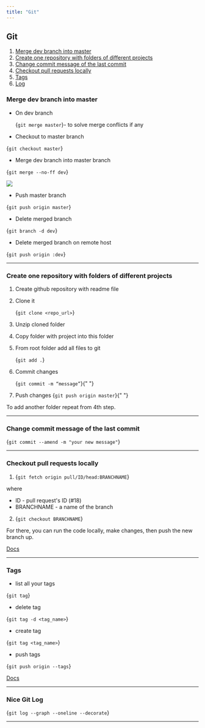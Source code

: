 ---
title: "Git"
---


## Git

1. [Merge dev branch into master](#merge-dev-branch-into-master)
2. [Create one repository with folders of different projects](#create-one-repository-with-folders-of-different-projects)
3. [Change commit message of the last commit](#change-commit-message-of-the-last-commit)
4. [Checkout pull requests locally](#checkout-pull-requests-locally)
5. [Tags](#tags)
6. [Log](#nice-git-log)

### Merge dev branch into master

- On dev branch

  <CodeBlock>{`git merge master`}</CodeBlock>- to solve merge conflicts if any

- Checkout to master branch

<CodeBlock>{`git checkout master`}</CodeBlock>

- Merge dev branch into master branch

<CodeBlock>{`git merge --no-ff dev`}</CodeBlock>

<img src="/media/git-merge.png" />

- Push master branch

<CodeBlock>{`git push origin master`}</CodeBlock>

- Delete merged branch

<CodeBlock>{`git branch -d dev`}</CodeBlock>

- Delete merged branch on remote host

<CodeBlock>{`git push origin :dev`}</CodeBlock>

---

### Create one repository with folders of different projects

1. Create github repository with readme file

2. Clone it

   <CodeBlock>{`git clone <repo_url>`}</CodeBlock>

3. Unzip cloned folder

4. Copy folder with project into this folder

5. From root folder add all files to git

   <CodeBlock>{`git add .`}</CodeBlock>

6. Commit changes

   <CodeBlock>{`git commit -m “message”`}</CodeBlock>{" "}

7. Push changes
   <CodeBlock>{`git push origin master`}</CodeBlock>{" "}

To add another folder repeat from 4th step.

---

### Change commit message of the last commit

<CodeBlock>{`git commit --amend -m "your new message"`}</CodeBlock>

---

### Checkout pull requests locally

1. <CodeBlock>{`git fetch origin pull/ID/head:BRANCHNAME`}</CodeBlock>

where

- ID - pull request's ID (#18)
- BRANCHNAME - a name of the branch

2. <CodeBlock>{`git checkout BRANCHNAME`}</CodeBlock>

For there, you can run the code locally, make changes, then push the new branch up.

[Docs](https://docs.github.com/en/github/collaborating-with-issues-and-pull-requests/checking-out-pull-requests-locally)

---

### Tags

- list all your tags

<CodeBlock>{`git tag`}</CodeBlock>

- delete tag

<CodeBlock>{`git tag -d <tag_name>`}</CodeBlock>

- create tag

<CodeBlock>{`git tag <tag_name>`}</CodeBlock>

- push tags

<CodeBlock>{`git push origin --tags`}</CodeBlock>

[Docs](https://git-scm.com/book/en/v2/Git-Basics-Tagging)

---

### Nice Git Log

<CodeBlock>{`git log --graph --oneline --decorate`}</CodeBlock>

---